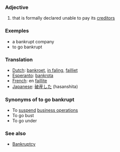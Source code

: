 === Adjective ===

#that is formally declared unable to pay its [[creditor]]s

===Exemples===
*a bankrupt company
*to go bankrupt

===Translation===
*[[Dutch]]: [[bankroet]], [[in faling]], [[failliet]]
*[[Esperanto]]: [[bankrota]]
*[[French]]: en [[faillite]]
*[[Japanese]]: [[破産した]] (hasanshita)

===Synonyms of to go bankrupt===

*To [[suspend]] [[business operations]]
*To go bust 
*To go under


===See also===
*[[Bankruptcy]]